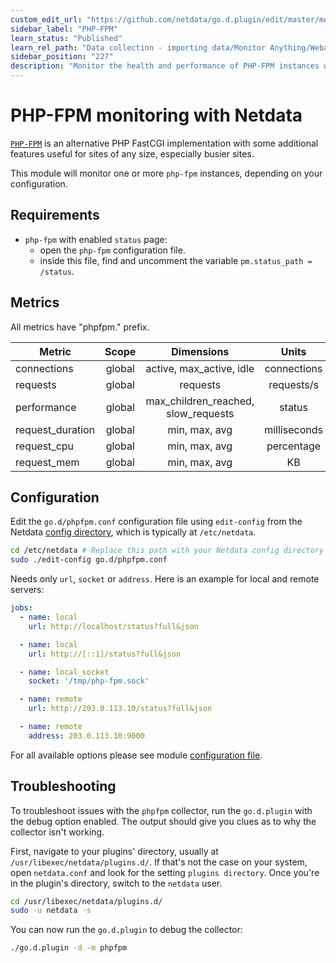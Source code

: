 ```yaml
---
custom_edit_url: "https://github.com/netdata/go.d.plugin/edit/master/modules/phpfpm/README.md"
sidebar_label: "PHP-FPM"
learn_status: "Published"
learn_rel_path: "Data collection - importing data/Monitor Anything/Webapps"
sidebar_position: "227"
description: "Monitor the health and performance of PHP-FPM instances with zero configuration, per-second metric granularity, and interactive visualizations."
---
```



# PHP-FPM monitoring with Netdata

[`PHP-FPM`](https://php-fpm.org/) is an alternative PHP FastCGI implementation with some additional features useful for
sites of any size, especially busier sites.

This module will monitor one or more `php-fpm` instances, depending on your configuration.

## Requirements

- `php-fpm` with enabled `status` page:
    - open the `php-fpm` configuration file.
    - inside this file, find and uncomment the variable `pm.status_path = /status`.

## Metrics

All metrics have "phpfpm." prefix.

| Metric           | Scope  |             Dimensions              |    Units     |
|------------------|:------:|:-----------------------------------:|:------------:|
| connections      | global |      active, max_active, idle       | connections  |
| requests         | global |              requests               |  requests/s  |
| performance      | global | max_children_reached, slow_requests |    status    |
| request_duration | global |            min, max, avg            | milliseconds |
| request_cpu      | global |            min, max, avg            |  percentage  |
| request_mem      | global |            min, max, avg            |      KB      |

## Configuration

Edit the `go.d/phpfpm.conf` configuration file using `edit-config` from the
Netdata [config directory](https://learn.netdata.cloud/docs/configure/nodes), which is typically at `/etc/netdata`.

```bash
cd /etc/netdata # Replace this path with your Netdata config directory
sudo ./edit-config go.d/phpfpm.conf
```

Needs only `url`, `socket` or `address`. Here is an example for local and remote servers:

```yaml
jobs:
  - name: local
    url: http://localhost/status?full&json

  - name: local
    url: http://[::1]/status?full&json

  - name: local_socket
    socket: '/tmp/php-fpm.sock'

  - name: remote
    url: http://203.0.113.10/status?full&json

  - name: remote
    address: 203.0.113.10:9000
```

For all available options please see
module [configuration file](https://github.com/netdata/go.d.plugin/blob/master/config/go.d/phpfpm.conf).

## Troubleshooting

To troubleshoot issues with the `phpfpm` collector, run the `go.d.plugin` with the debug option enabled. The output
should give you clues as to why the collector isn't working.

First, navigate to your plugins' directory, usually at `/usr/libexec/netdata/plugins.d/`. If that's not the case on your
system, open `netdata.conf` and look for the setting `plugins directory`. Once you're in the plugin's directory, switch
to the `netdata` user.

```bash
cd /usr/libexec/netdata/plugins.d/
sudo -u netdata -s
```

You can now run the `go.d.plugin` to debug the collector:

```bash
./go.d.plugin -d -m phpfpm
```
